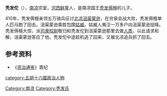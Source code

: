 '''秃发佗'''（{{bd|？||？|}}），[[南凉|南凉]]宗室，[[河西鲜卑|河西鲜卑]]人，是南凉国王[[秃发傉檀|秃发傉檀]]的儿子。

410年，秃发傉檀亲领五万骑兵征讨[[北凉|北凉]][[沮渠蒙逊|沮渠蒙逊]]，在穷泉会战大败，秃发傉檀单人匹马跑了回去。沮渠蒙逊乘胜包围[[姑臧|姑臧]]。姑臧人夷汉一万多户向沮渠蒙逊投降。秃发傉檀大惊，派[[司隶校尉|司隶校尉]]敬归和秃发佗到沮渠蒙逊那里去做[[人质|人质]]，以此请求和解，沮渠蒙逊答应了他。秃发佗中途趁机逃了回来，又被北凉追兵抓了回去。

==参考资料==
*《[[资治通鉴|资治通鉴]]》晋纪

{{DEFAULTSORT:T}}
[[Category:南凉|Category:南凉]]
[[category:五胡十六國政治人物|category:五胡十六國政治人物]]
[[Category:秃发氏|Category:秃发氏]]